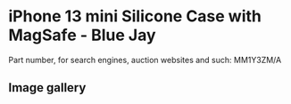 
# iPhone 13 mini Silicone Case with MagSafe - Blue Jay

Part number, for search engines, auction websites and such: MM1Y3ZM/A

## Image gallery

<div style={{ width: "768px" }}>
  <GalleryComponent
    images={[
      {
        original: "/everysource/MM1Y3.webp",
        thumbnail: "/everypreview/MM1Y3.webp",
      },
      {
        original: "/everysource/MM1Y3_AV1.webp",
        thumbnail: "/everypreview/MM1Y3_AV1.webp",
      },
      {
        original: "/everysource/MM1Y3_AV2.webp",
        thumbnail: "/everypreview/MM1Y3_AV2.webp",
      },
      {
        original: "/everysource/MM1Y3_AV3.webp",
        thumbnail: "/everypreview/MM1Y3_AV3.webp",
      },
      {
        original: "/everysource/MM1Y3_AV4.webp",
        thumbnail: "/everypreview/MM1Y3_AV4.webp",
      }
    ]}
  />
</div>